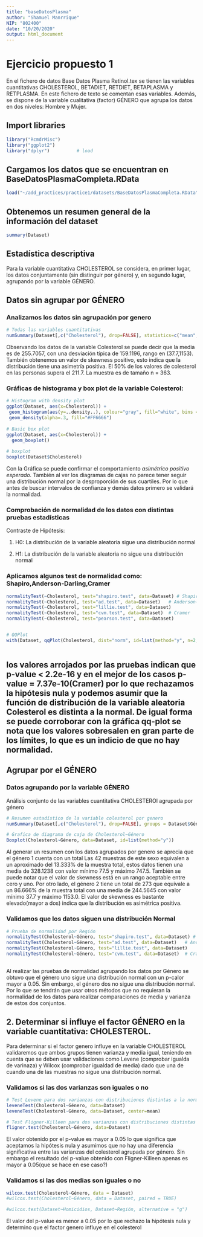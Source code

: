 ```yaml
---
title: "baseDatosPlasma"
author: "Shamuel Manrrique"
NIP: "802400"
date: "10/20/2020"
output: html_document
---
```


# Ejercicio propuesto 1
En el fichero de datos Base Datos Plasma Retinol.tex se tienen las variables cuantitativas CHOLESTEROL, BETADIET, RETDIET, BETAPLASMA y RETPLASMA. En este fichero de texto se comentan esas variables. Además, se dispone de la variable cualitativa (factor) GÉNERO que agrupa los datos en dos niveles: Hombre y Mujer.
 
## Import libraries
```r
library("RcmdrMisc")
library("ggplot2")
library("dplyr")          # load
```
 
## Cargamos los datos que se encuentran en BaseDatosPlasmaCompleta.RData
```r
load("~/add_practices/practice1/datasets/BaseDatosPlasmaCompleta.RData")
```
 
## Obtenemos un resumen general de la información del dataset
```r
summary(Dataset)
```
 
## Estadística descriptiva 
Para la variable cuantitativa CHOLESTEROL se considera, en primer lugar, los datos conjuntamente (sin distinguir por género) y, en segundo lugar, agrupando por la variable GÉNERO. 

## Datos sin agrupar por GÉNERO
### Analizamos los datos sin agrupación por genero
```r
# Todas las variables cuantitativas
numSummary(Dataset[,c("Cholesterol"), drop=FALSE], statistics=c("mean", "sd", "IQR", "quantiles", "skewness", "kurtosis"), quantiles=c(0,.25,.5,.75,1))
```
Observando los datos de la variable Colesterol se puede decir que la media es de 255.7057, con una desviación típica de 159.1196, rango en (37.7,1153). También obtenemos un valor de skewness positivo, esto indica que la distribución tiene una asimetría positiva. El 50% de los valores de colesterol en las personas supera el 211.7. La muestra es de tamaño n = 363.
 
### Gráficas de histograma y box plot de la variable Colesterol: 
```r
# Histogram with density plot
ggplot(Dataset, aes(x=Cholesterol)) + 
 geom_histogram(aes(y=..density..), colour="gray", fill="white", bins = 30) +
 geom_density(alpha=.3, fill="#FF6666")
 
# Basic box plot
ggplot(Dataset, aes(x=Cholesterol)) + 
  geom_boxplot()
 
# boxplot
boxplot(Dataset$Cholesterol)

```
Con la Gráfica se puede confirmar el comportamiento *asimétrico positivo esperado. *  También al ver los diagramas de cajas no parece tener seguir una distribución normal por la desproporción de sus cuartiles.  Por lo que antes de buscar intervalos de confianza y demás datos primero se validará la normalidad.
 
### Comprobación de normalidad de los datos con distintas pruebas estadísticas
 
Contraste de Hipótesis:

1. H0: La distribución de la variable aleatoria sigue una distribución normal

2. H1: La distribución de la variable aleatoria no sigue una distribución normal
 
### Aplicamos algunos test de normalidad como: Shapiro,Anderson-Darling,Cramer
```r
normalityTest(~Cholesterol, test="shapiro.test", data=Dataset) # Shapiro
normalityTest(~Cholesterol, test="ad.test", data=Dataset)   # Anderson-Darling
normalityTest(~Cholesterol, test="lillie.test", data=Dataset) 
normalityTest(~Cholesterol, test="cvm.test", data=Dataset)  # Cramer
normalityTest(~Cholesterol, test="pearson.test", data=Dataset)


# QQPlot
with(Dataset, qqPlot(Cholesterol, dist="norm", id=list(method="y", n=2, labels=rownames(Cholesterol))))
 
```
los valores arrojados por las pruebas indican que p-value < 2.2e-16 y en el mejor de los casos p-value = 7.37e-10(Cramer) por lo que rechazamos la hipótesis nula y podemos asumir que la función de distribución de la variable aleatoria Colesterol es distinta a la normal. De igual forma se puede corroborar con la gráfica qq-plot se nota que los valores sobresalen en gran parte de los límites, lo que es un indicio de que no hay normalidad. 
---
## Agrupar por el GÉNERO
### Datos agrupando por la variable GÉNERO
Análisis conjunto de las variables cuantitativa CHOLESTEROl agrupada por género
```r
# Resumen estadístico de la variable colesterol por genero
numSummary(Dataset[,c("Cholesterol"), drop=FALSE], groups = Dataset$Género, statistics=c("mean", "sd", "IQR", "quantiles", "skewness", "kurtosis"), quantiles=c(0,.25,.5,.75,1))

# Grafica de diagrama de caja de Cholesterol~Género
Boxplot(Cholesterol~Género, data=Dataset, id=list(method="y"))
```
Al generar un resumen con los datos agrupados por genero se aprecia que el género 1 cuenta con un total Las 42 muestras de este sexo equivalen a un aproximado del 13.333% de la muestra total, estos datos tienen una media de 328.1238 con valor mínimo 77.5 y máximo 747.5. También se puede notar que el valor de skewness está en un rango aceptable entre cero y uno. Por otro lado, el género 2 tiene un total de 273 que equivale a un 86.666% de la muestra total con una media de 244.5645 con valor mínimo 37.7 y máximo 1153.0. El valor de skewness es bastante elevado(mayor a dos) indica que la distribución es asimétrica positiva.
 
### Validamos que los datos siguen una distribución Normal
```r
# Prueba de normalidad por Región
normalityTest(Cholesterol~Género, test="shapiro.test", data=Dataset) # Shapiro
normalityTest(Cholesterol~Género, test="ad.test", data=Dataset)   # Anderson-Darling
normalityTest(Cholesterol~Género, test="lillie.test", data=Dataset) 
normalityTest(Cholesterol~Género, test="cvm.test", data=Dataset)  # Cramer
 
```
Al realizar las pruebas de normalidad agrupando los datos por Género se obtuvo que el género uno sigue una distribución normal con un p-calor mayor a 0.05. Sin embargo, el género dos no sigue una distribución normal. Por lo que se tendrán que usar otros métodos que no requieran la normalidad de los datos para realizar comparaciones de media y varianza de estos dos conjuntos.

## 2. Determinar si influye el factor GÉNERO en la variable cuantitativa: CHOLESTEROL.
Para determinar si el factor genero influye en la variable CHOLESTEROL validaremos que ambos grupos tienen varianza y media igual, teniendo en cuenta que se deben usar validaciones como Levene (comprobar igualda de varinaza) y Wilcox (comprobar igualdad de media) dado que una de cuando una de las muestras no sigue una distribución normal. 

### Validamos si las dos varianzas son iguales o no 
```r
# Test Levene para dos varianzas con distribuciones distintas a la normal
leveneTest(Cholesterol~Género, data=Dataset)
leveneTest(Cholesterol~Género, data=Dataset, center=mean)

# Test Fligner-Killeen para dos varianzas con distribuciones distintas a la normal
fligner.test(Cholesterol~Género, data=Dataset)
```
El valor obtenido por el p-value es mayor a 0.05 lo que significa que aceptamos la hipótesis nula y asumimos que no hay una diferencia significativa entre las varianzas del colesterol agrupada por género. Sin embargo el resultado del p-value obtenido con Fligner-Killeen apenas es mayor a 0.05(que se hace en ese caso?)

### Validamos si las dos medias son iguales o no 
```r
wilcox.test(Cholesterol~Género, data = Dataset)
#wilcox.test(Cholesterol~Género, data = Dataset, paired = TRUE)

#wilcox.test(Dataset~Homicidios, Dataset~Región, alternative = "g")
```
El valor del p-value es menor a 0.05 por lo que rechazo la hipótesis nula y determino que el factor genero influye en el colesterol  
